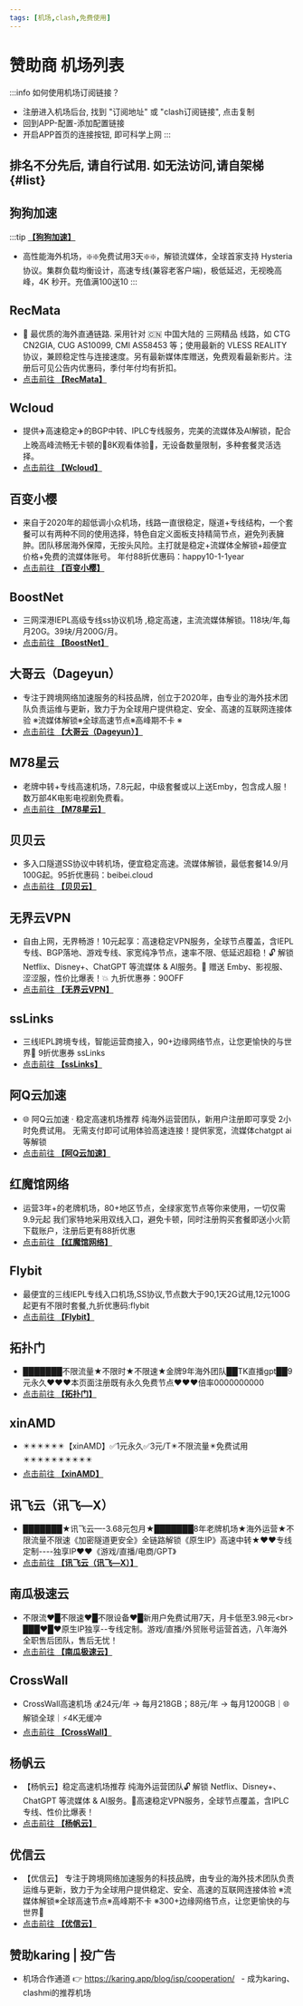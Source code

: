 ```yaml
---
tags: [机场,clash,免费使用]
---
```


# 赞助商 机场列表

:::info 如何使用机场订阅链接？
- 注册进入机场后台, 找到 "订阅地址" 或 "clash订阅链接", 点击复制
- 回到APP-配置-添加配置链接
- 开启APP首页的连接按钮, 即可科学上网
:::


## 排名不分先后, 请自行试用. 如无法访问,请自架梯 {#list}


<CountdownRedirect seconds={30} href="/newuser" title="新人礼 领取免流" />


<!-- ISP1 START -->

## 狗狗加速
:::tip [**【狗狗加速】**](https://1.x31415926.top/redir?i=3eb)

- 高性能海外机场，❇️❇️免费试用3天❇️❇️，解锁流媒体，全球首家支持 Hysteria 协议。集群负载均衡设计，高速专线(兼容老客户端)，极低延迟，无视晚高峰，4K 秒开。充值满100送10
:::

<!-- ISP1 END -->



<GoogleAd12 />


<!-- ISP2 START -->

## RecMata
- 🔗 最优质的海外直通链路. 采用针对 🇨🇳 中国大陆的 三网精品 线路，如 CTG CN2GIA,  CUG AS10099, CMI AS58453 等；使用最新的  VLESS REALITY 协议，兼顾稳定性与连接速度。另有最新媒体库赠送，免费观看最新影片。注册后可见公告内优惠码，季付年付均有折扣。
- [点击前往 **【RecMata】**](https://1.x31415926.top/redir?i=428)


## Wcloud
- 提供✈️高速稳定✈️的BGP中转、IPLC专线服务，完美的流媒体及AI解锁，配合上晚高峰流畅无卡顿的🏰8K观看体验🏰，无设备数量限制，多种套餐灵活选择。
- [点击前往 **【Wcloud】**](https://1.x31415926.top/redir?i=424)


## 百变小樱
- 来自于2020年的超低调小众机场，线路一直很稳定，隧道+专线结构，一个套餐可以有两种不同的使用选择，特色自定义面板支持精简节点，避免列表臃肿。团队移居海外保障，无按头风险。主打就是稳定+流媒体全解锁+超便宜价格+免费的流媒体账号。 年付88折优惠码：happy10-1-1year
- [点击前往 **【百变小樱】**](https://1.x31415926.top/redir?i=429)


## BoostNet
- 三网深港IEPL高级专线ss协议机场 ,稳定高速，主流流媒体解锁。118块/年,每月20G。39块/月200G/月。
- [点击前往 **【BoostNet】**](https://1.x31415926.top/redir?i=42d)


## 大哥云（Dageyun）
- 专注于跨境网络加速服务的科技品牌，创立于2020年，由专业的海外技术团队负责运维与更新，致力于为全球用户提供稳定、安全、高速的互联网连接体验  ※流媒体解锁※全球高速节点※高峰期不卡 ※
- [点击前往 **【大哥云（Dageyun）】**](https://1.x31415926.top/redir?i=3ff)


## M78星云
- 老牌中转+专线高速机场，7.8元起，中级套餐或以上送Emby，包含成人服！数万部4K电影电视剧免费看。
- [点击前往 **【M78星云】**](https://1.x31415926.top/redir?i=42a)


## 贝贝云
- 多入口隧道SS协议中转机场，便宜稳定高速。流媒体解锁，最低套餐14.9/月100G起。95折优惠码：beibei.cloud
- [点击前往 **【贝贝云】**](https://1.x31415926.top/redir?i=42c)


## 无界云VPN
- 自由上网，无界畅游！10元起享：高速稳定VPN服务，全球节点覆盖，含IEPL专线、BGP落地、游戏专线、家宽纯净节点，速率不限、低延迟超稳！🔓 解锁 Netflix、Disney+、ChatGPT 等流媒体 &amp; AI服务。🎁 赠送 Emby、影视服、涩涩服，性价比爆表！💥 九折优惠券：90OFF
- [点击前往 **【无界云VPN】**](https://1.x31415926.top/redir?i=427)


## ssLinks
- 三线IEPL跨境专线，智能运营商接入，90+边缘网络节点，让您更愉快的与世界🤝 9折优惠券 ssLinks
- [点击前往 **【ssLinks】**](https://1.x31415926.top/redir?i=42e)


## 阿Q云加速
- 🌐 阿Q云加速 · 稳定高速机场推荐
纯海外运营团队，新用户注册即可享受 2小时免费试用。 无需支付即可试用体验高速连接！提供家宽，流媒体chatgpt ai等解锁
- [点击前往 **【阿Q云加速】**](https://1.x31415926.top/redir?i=431)


## 红魔馆网络
- 运营3年+的老牌机场，80+地区节点，全绿家宽节点等你来使用，一切仅需9.9元起
我们家特地采用双线入口，避免卡顿，同时注册购买套餐即送小火箭下载账户，注册后更有88折优惠
- [点击前往 **【红魔馆网络】**](https://1.x31415926.top/redir?i=437)


## Flybit
- 最便宜的三线IEPL专线入口机场,SS协议,节点数大于90,1天2G试用,12元100G起更有不限时套餐,九折优惠码:flybit
- [点击前往 **【Flybit】**](https://1.x31415926.top/redir?i=433)


## 拓扑门
- ███████不限流量★不限时★不限速★金牌9年海外团队██TK直播gpt██9元永久❤️❤️❤️本页面注册既有永久免费节点❤️❤️❤️倍率0000000000
- [点击前往 **【拓扑门】**](https://1.x31415926.top/redir?i=434)


## xinAMD
- ✴️✴️✴️✴️✴️✴️【xinAMD】✅️1元永久✅️3元/T✴️不限流量✴️免费试用✴️✴️✴️✴️✴️✴️✴️✴️✴️✴️
- [点击前往 **【xinAMD】**](https://1.x31415926.top/redir?i=435)


## 讯飞云（讯飞—X）
- ███████★讯飞云—-3.68元包月★███████8年老牌机场★海外运营★不限流量不限速《加密隧道更安全》全链路解锁《原生IP》高速中转★❤️❤️专线定制----独享IP❤️❤️《游戏/直播/电商/GPT》
- [点击前往 **【讯飞云（讯飞—X）】**](https://1.x31415926.top/redir?i=436)


## 南瓜极速云
- 不限流❤️█不限速❤️█不限设备❤️█新用户免费试用7天，月卡低至3.98元&lt;br&gt; ███❤️█❤原生IP独享--专线定制。游戏/直播/外贸账号运营首选，八年海外全职售后团队，售后无忧！
- [点击前往 **【南瓜极速云】**](https://1.x31415926.top/redir?i=438)


## CrossWall
- CrossWall高速机场 💰24元/年 → 每月218GB；88元/年 → 每月1200GB｜🌐解锁全球｜⚡4K无缓冲
- [点击前往 **【CrossWall】**](https://1.x31415926.top/redir?i=439)


## 杨帆云
- 【杨帆云】稳定高速机场推荐 纯海外运营团队🔓 解锁 Netflix、Disney+、ChatGPT 等流媒体 &amp; AI服务。🎁高速稳定VPN服务，全球节点覆盖，含IPLC专线、性价比爆表！
- [点击前往 **【杨帆云】**](https://1.x31415926.top/redir?i=43a)


## 优信云
- 【优信云】 专注于跨境网络加速服务的科技品牌，由专业的海外技术团队负责运维与更新，致力于为全球用户提供稳定、安全、高速的互联网连接体验 ※流媒体解锁※全球高速节点※高峰期不卡 ※300+边缘网络节点，让您更愉快的与世界🤝
- [点击前往 **【优信云】**](https://1.x31415926.top/redir?i=43b)


<!-- ISP2 END -->


## 赞助karing | 投广告
- 机场合作通道 👉 https://karing.app/blog/isp/cooperation/
  - 成为karing、clashmi的推荐机场



<GoogleAd13 />
